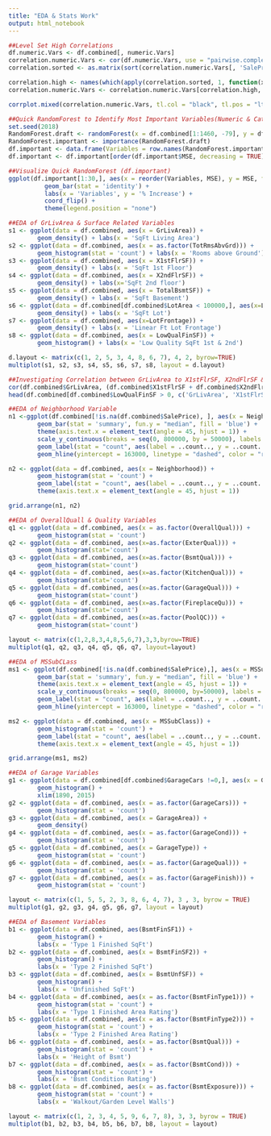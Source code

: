 ```yaml
---
title: "EDA & Stats Work"
output: html_notebook
---
```


```r
##Level Set High Correlations
df.numeric.Vars <- df.combined[, numeric.Vars]
correlation.numeric.Vars <- cor(df.numeric.Vars, use = "pairwise.complete.obs")
correlation.sorted <- as.matrix(sort(correlation.numeric.Vars[, 'SalePrice'], decreasing = TRUE))

correlation.high <- names(which(apply(correlation.sorted, 1, function(x) abs(x) > 0.5)))
correlation.numeric.Vars <- correlation.numeric.Vars[correlation.high, correlation.high]

corrplot.mixed(correlation.numeric.Vars, tl.col = "black", tl.pos = "lt", tl.cex = 0.7, cl.cex = 0.7, number.cex = 0.7)
```

```r
##Quick RandomForest to Identify Most Important Variables(Numeric & Categorical)
set.seed(2018)
RandomForest.draft <- randomForest(x = df.combined[1:1460, -79], y = df.combined$SalePrice[1:1460], ntree = 100, importance = TRUE)
RandomForest.important <- importance(RandomForest.draft)
df.important <- data.frame(Variables = row.names(RandomForest.important), MSE = RandomForest.important[, 1])
df.important <- df.important[order(df.important$MSE, decreasing = TRUE),]

##Visualize Quick RandomForest (df.important)
ggplot(df.important[1:30,], aes(x = reorder(Variables, MSE), y = MSE, fill = MSE)) +
          geom_bar(stat = 'identity') +
          labs(x = 'Variables', y = '% Increase') +
          coord_flip() +
          theme(legend.position = "none")
```

```r
##EDA of GrLivArea & Surface Related Variables
s1 <- ggplot(data = df.combined, aes(x = GrLivArea)) +
        geom_density() + labs(x = 'SqFt Living Area')
s2 <- ggplot(data = df.combined, aes(x = as.factor(TotRmsAbvGrd))) +
        geom_histogram(stat = 'count') + labs(x = 'Rooms above Ground')
s3 <- ggplot(data = df.combined, aes(x = X1stFlrSF)) +
        geom_density() + labs(x = 'SqFt 1st Floor')
s4 <- ggplot(data = df.combined, aes(x = X2ndFlrSF)) +
        geom_density() + labs(x='SqFt 2nd floor')
s5 <- ggplot(data = df.combined, aes(x = TotalBsmtSF)) +
        geom_density() + labs(x = 'SqFt Basement')
s6 <- ggplot(data = df.combined[df.combined$LotArea < 100000,], aes(x=LotArea)) +
        geom_density() + labs(x = 'SqFt Lot')
s7 <- ggplot(data = df.combined, aes(x=LotFrontage)) +
        geom_density() + labs(x = 'Linear Ft Lot Frontage')
s8 <- ggplot(data = df.combined, aes(x = LowQualFinSF)) +
        geom_histogram() + labs(x = 'Low Quality SqFt 1st & 2nd')

d.layout <- matrix(c(1, 2, 5, 3, 4, 8, 6, 7), 4, 2, byrow=TRUE)
multiplot(s1, s2, s3, s4, s5, s6, s7, s8, layout = d.layout)

##Investigating Correlation between GrLivArea to X1stFlrSF, X2ndFlrSF & LowQualFinSF
cor(df.combined$GrLivArea, (df.combined$X1stFlrSF + df.combined$X2ndFlrSF + df.combined$LowQualFinSF))
head(df.combined[df.combined$LowQualFinSF > 0, c('GrLivArea', 'X1stFlrSF', 'X2ndFlrSF', 'LowQualFinSF')])
```

```r
##EDA of Neighborhood Variable
n1 <-ggplot(df.combined[!is.na(df.combined$SalePrice), ], aes(x = Neighborhood, y = SalePrice)) +
        geom_bar(stat = 'summary', fun.y = "median", fill = 'blue') +
        theme(axis.text.x = element_text(angle = 45, hjust = 1)) +
        scale_y_continuous(breaks = seq(0, 800000, by = 50000), labels = scales::comma) +
        geom_label(stat = "count", aes(label = ..count.., y = ..count..), size  = 3) +
        geom_hline(yintercept = 163000, linetype = "dashed", color = "red")

n2 <- ggplot(data = df.combined, aes(x = Neighborhood)) +
        geom_histogram(stat = 'count') +
        geom_label(stat = "count", aes(label = ..count.., y = ..count..), size = 3) +
        theme(axis.text.x = element_text(angle = 45, hjust = 1))

grid.arrange(n1, n2)
```

```r
##EDA of OverallQuall & Quality Variables
q1 <- ggplot(data = df.combined, aes(x = as.factor(OverallQual))) +
        geom_histogram(stat = 'count')
q2 <- ggplot(data = df.combined, aes(x=as.factor(ExterQual))) +
        geom_histogram(stat='count')
q3 <- ggplot(data = df.combined, aes(x=as.factor(BsmtQual))) +
        geom_histogram(stat='count')
q4 <- ggplot(data = df.combined, aes(x=as.factor(KitchenQual))) +
        geom_histogram(stat='count')
q5 <- ggplot(data = df.combined, aes(x=as.factor(GarageQual))) +
        geom_histogram(stat='count')
q6 <- ggplot(data = df.combined, aes(x=as.factor(FireplaceQu))) +
        geom_histogram(stat='count')
q7 <- ggplot(data = df.combined, aes(x=as.factor(PoolQC))) +
        geom_histogram(stat='count')

layout <- matrix(c(1,2,8,3,4,8,5,6,7),3,3,byrow=TRUE)
multiplot(q1, q2, q3, q4, q5, q6, q7, layout=layout)
```

```r
##EDA of MSSubCLass
ms1 <- ggplot(df.combined[!is.na(df.combined$SalePrice),], aes(x = MSSubClass, y = SalePrice)) +
        geom_bar(stat = 'summary', fun.y = "median", fill = 'blue') +
        theme(axis.text.x = element_text(angle = 45, hjust = 1)) +
        scale_y_continuous(breaks = seq(0, 800000, by=50000), labels = comma) +
        geom_label(stat = "count", aes(label = ..count.., y = ..count..), size = 3) +
        geom_hline(yintercept = 163000, linetype = "dashed", color = "red") 

ms2 <- ggplot(data = df.combined, aes(x = MSSubClass)) +
        geom_histogram(stat = 'count') +
        geom_label(stat = "count", aes(label = ..count.., y = ..count..), size = 3) +
        theme(axis.text.x = element_text(angle = 45, hjust = 1))

grid.arrange(ms1, ms2)
```

```r
##EDA of Garage Variables
g1 <- ggplot(data = df.combined[df.combined$GarageCars !=0,], aes(x = GarageYrBlt)) + 
        geom_histogram() + 
        xlim(1890, 2015)
g2 <- ggplot(data = df.combined, aes(x = as.factor(GarageCars))) +
        geom_histogram(stat = 'count')
g3 <- ggplot(data = df.combined, aes(x = GarageArea)) +
        geom_density()
g4 <- ggplot(data = df.combined, aes(x = as.factor(GarageCond))) +
        geom_histogram(stat = 'count')
g5 <- ggplot(data = df.combined, aes(x = GarageType)) +
        geom_histogram(stat = 'count')
g6 <- ggplot(data = df.combined, aes(x = as.factor(GarageQual))) +
        geom_histogram(stat = 'count')
g7 <- ggplot(data = df.combined, aes(x = as.factor(GarageFinish))) +
        geom_histogram(stat = 'count')

layout <- matrix(c(1, 5, 5, 2, 3, 8, 6, 4, 7), 3 , 3, byrow = TRUE)
multiplot(g1, g2, g3, g4, g5, g6, g7, layout = layout)
```

```r
##EDA of Basement Variables
b1 <- ggplot(data = df.combined, aes(BsmtFinSF1)) + 
        geom_histogram() +
        labs(x = 'Type 1 Finished SqFt')
b2 <- ggplot(data = df.combined, aes(x = BsmtFinSF2)) +
        geom_histogram() +
        labs(x = 'Type 2 Finished SqFt')
b3 <- ggplot(data = df.combined, aes(x = BsmtUnfSF)) + 
        geom_histogram() + 
        labs(x = 'Unfinished SqFt')
b4 <- ggplot(data = df.combined, aes(x = as.factor(BsmtFinType1))) +
        geom_histogram(stat = 'count') +
        labs(x = 'Type 1 Finished Area Rating')
b5 <- ggplot(data = df.combined, aes(x = as.factor(BsmtFinType2))) +
        geom_histogram(stat = 'count') +
        labs(x = 'Type 2 Finished Area Rating')
b6 <- ggplot(data = df.combined, aes(x = as.factor(BsmtQual))) +
        geom_histogram(stat = 'count') +
        labs(x = 'Height of Bsmt')
b7 <- ggplot(data = df.combined, aes(x = as.factor(BsmtCond))) +
        geom_histogram(stat = 'count') +
        labs(x = 'Bsmt Condition Rating')
b8 <- ggplot(data = df.combined, aes(x = as.factor(BsmtExposure))) +
        geom_histogram(stat = 'count') +
        labs(x = 'Walkout/Garden Level Walls')

layout <- matrix(c(1, 2, 3, 4, 5, 9, 6, 7, 8), 3, 3, byrow = TRUE)
multiplot(b1, b2, b3, b4, b5, b6, b7, b8, layout = layout)
```